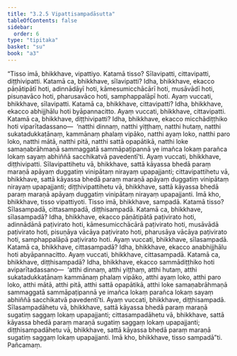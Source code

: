 ```yaml
---
title: "3.2.5 Vipattisampadāsutta"
tableOfContents: false
sidebar:
  order: 6
type: "tipitaka"
basket: "su"
book: "a3"
---
```



<DynamicBreadcrumb />

<Division number="118" book="a3" bookNo="15" page="271">

<Paragraph number="920" book="a3">
“Tisso imā, bhikkhave, vipattiyo. Katamā tisso? Sīlavipatti, cittavipatti, diṭṭhivipatti. Katamā ca, bhikkhave, sīlavipatti? Idha, bhikkhave, ekacco pāṇātipātī hoti, adinnādāyī hoti, kāmesumicchācārī hoti, musāvādī hoti, pisuṇavāco hoti, pharusavāco hoti, samphappalāpī hoti. Ayaṃ vuccati, bhikkhave, sīlavipatti.
</Paragraph>

<Paragraph number="921" book="a3">
Katamā ca, bhikkhave, cittavipatti? Idha, bhikkhave, ekacco abhijjhālu hoti byāpannacitto. Ayaṃ vuccati, bhikkhave, cittavipatti.
</Paragraph>

<Paragraph number="922" book="a3">
Katamā ca, bhikkhave, diṭṭhivipatti? Idha, bhikkhave, ekacco micchādiṭṭhiko hoti viparītadassano—  ‘natthi dinnaṃ, natthi yiṭṭhaṃ, natthi hutaṃ, natthi sukatadukkaṭānaṃ, kammānaṃ phalaṃ vipāko, natthi ayaṃ loko, natthi paro loko, natthi mātā, natthi pitā, natthi sattā opapātikā, natthi loke samaṇabrāhmaṇā sammaggatā sammāpaṭipannā ye imañca lokaṃ parañca lokaṃ sayaṃ abhiññā sacchikatvā pavedentī’ti. Ayaṃ vuccati, bhikkhave, diṭṭhivipatti. Sīlavipattihetu vā, bhikkhave, sattā kāyassa bhedā paraṃ maraṇā apāyaṃ duggatiṃ vinipātaṃ nirayaṃ upapajjanti; cittavipattihetu vā, bhikkhave, sattā kāyassa bhedā paraṃ maraṇā apāyaṃ duggatiṃ vinipātaṃ nirayaṃ upapajjanti; diṭṭhivipattihetu vā, bhikkhave, sattā kāyassa bhedā paraṃ maraṇā apāyaṃ duggatiṃ vinipātaṃ nirayaṃ upapajjanti. Imā kho, bhikkhave, tisso vipattiyoti.
</Paragraph>

<Paragraph number="923" book="a3">
Tisso imā, bhikkhave, sampadā. Katamā tisso? Sīlasampadā, cittasampadā, diṭṭhisampadā.
</Paragraph>

<Paragraph number="924" book="a3">
Katamā ca, bhikkhave, sīlasampadā? Idha, bhikkhave, ekacco pāṇātipātā paṭivirato hoti, adinnādānā paṭivirato hoti, kāmesumicchācārā paṭivirato hoti, musāvādā paṭivirato hoti, pisuṇāya vācāya paṭivirato hoti, pharusāya vācāya paṭivirato hoti, samphappalāpā paṭivirato hoti. Ayaṃ vuccati, bhikkhave, sīlasampadā.
</Paragraph>

<Paragraph number="925" book="a3">
Katamā ca, bhikkhave, cittasampadā? Idha, bhikkhave, ekacco anabhijjhālu hoti abyāpannacitto. Ayaṃ vuccati, bhikkhave, cittasampadā.
</Paragraph>

<Paragraph number="926" book="a3">
Katamā ca, bhikkhave, diṭṭhisampadā? Idha, bhikkhave, ekacco sammādiṭṭhiko hoti aviparītadassano—  ‘atthi dinnaṃ, atthi yiṭṭhaṃ, atthi hutaṃ, atthi sukatadukkaṭānaṃ kammānaṃ phalaṃ vipāko, atthi ayaṃ loko, atthi paro loko, atthi mātā, atthi pitā, atthi sattā opapātikā, atthi loke samaṇabrāhmaṇā sammaggatā sammāpaṭipannā ye imañca lokaṃ parañca lokaṃ sayaṃ abhiññā sacchikatvā pavedentī’ti. Ayaṃ vuccati, bhikkhave, diṭṭhisampadā. Sīlasampadāhetu vā, bhikkhave, sattā kāyassa bhedā paraṃ maraṇā sugatiṃ saggaṃ lokaṃ upapajjanti; cittasampadāhetu vā, bhikkhave, sattā kāyassa bhedā paraṃ maraṇā sugatiṃ saggaṃ lokaṃ upapajjanti; diṭṭhisampadāhetu vā, bhikkhave, sattā kāyassa bhedā paraṃ maraṇā sugatiṃ saggaṃ lokaṃ upapajjanti. Imā kho, bhikkhave, tisso sampadā”ti.

</Paragraph>
</Division>

<Paragraph number="927" type="center" book="a3">
Pañcamaṃ.
</Paragraph>